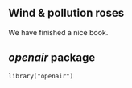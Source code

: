 ## Wind & pollution roses

We have finished a nice book.

## _openair_ package  

`library("openair")`  

